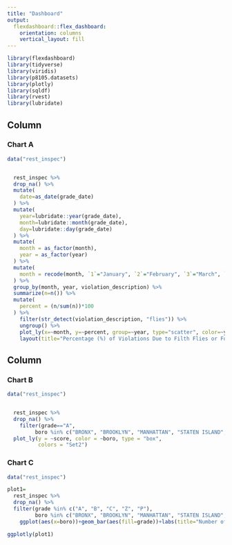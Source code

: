 ```yaml
---
title: "Dashboard"
output: 
  flexdashboard::flex_dashboard:
    orientation: columns
    vertical_layout: fill
---
```


```r
library(flexdashboard)
library(tidyverse)
library(viridis)
library(p8105.datasets)
library(plotly)
library(sqldf)
library(rvest)
library(lubridate)
```



Column {data-width=650}
-----------------------------------------------------------------------

### Chart A

```r
data("rest_inspec") 


  rest_inspec %>% 
  drop_na() %>% 
  mutate(
    date=as_date(grade_date)
  ) %>% 
  mutate(
    year=lubridate::year(grade_date),
    month=lubridate::month(grade_date),
    day=lubridate::day(grade_date)
  ) %>% 
  mutate(
    month = as_factor(month),
    year = as_factor(year)
  ) %>% 
  mutate(
    month = recode(month, `1`="January", `2`="February", `3`="March", `4`="April", `5`="May", `6`="June", `7`="July", `8`="August", `9`="September", `10`="October", `11`="November", `12`="December")
  ) %>% 
  group_by(month, year, violation_description) %>% 
  summarize(n=n()) %>% 
  mutate(
    percent = (n/sum(n))*100
  ) %>% 
    filter(str_detect(violation_description, "flies")) %>% 
    ungroup() %>% 
    plot_ly(x=~month, y=~percent, group=~year, type="scatter", color=~year, mode="lines+markers") %>% 
    layout(title="Percentage (%) of Violations Due to Filth Flies or Food/Refuse/Sewage-Associated Flies")


```

Column {data-width=350}
-----------------------------------------------------------------------

### Chart B

```r

data("rest_inspec") 


  rest_inspec %>% 
  drop_na() %>% 
    filter(grade=="A",
         boro %in% c("BRONX", "BROOKLYN", "MANHATTAN", "STATEN ISLAND", "QUEENS")) %>% 
  plot_ly(y = ~score, color = ~boro, type = "box",
          colors = "Set2")

```

### Chart C

```r
data("rest_inspec") 

plot1=
  rest_inspec %>% 
  drop_na() %>% 
  filter(grade %in% c("A", "B", "C", "Z", "P"),
         boro %in% c("BRONX", "BROOKLYN", "MANHATTAN", "STATEN ISLAND", "QUEENS")) %>% 
    ggplot(aes(x=boro))+geom_bar(aes(fill=grade))+labs(title="Number of Restaurant Inspections by Borough", x="borough", y="number of inspections")

ggplotly(plot1)


```



